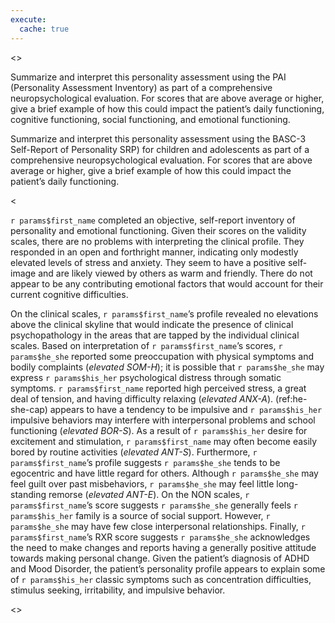 ```yaml
---
execute:
  cache: true
---
```


<<PROMPT>>

Summarize and interpret this personality assessment using the PAI (Personality Assessment Inventory) as part of a comprehensive neuropsychological evaluation. For scores that are above average or higher, give a brief example of how this could impact the patient's daily functioning, cognitive functioning, social functioning, and emotional functioning. 

Summarize and interpret this personality assessment using the BASC-3 Self-Report of Personality SRP) for children and adolescents as part of a comprehensive neuropsychological evaluation. For scores that are above average or higher, give a brief example of how this could impact the patient's daily functioning.

<<EXAMPLE>>

`r params$first_name` completed an objective, self-report inventory of personality and emotional functioning. Given their scores on the validity scales, there are no problems with interpreting the clinical profile. They responded in an open and forthright manner, indicating only modestly elevated levels of stress and anxiety. They seem to have a positive self-image and are likely viewed by others as warm and friendly. There do not appear to be any contributing emotional factors that would account for their current cognitive difficulties.

On the clinical scales, `r params$first_name`'s profile revealed no elevations above the clinical skyline that would indicate the presence of clinical psychopathology in the areas that are tapped by the individual clinical scales. Based on interpretation of `r params$first_name`'s scores, `r params$he_she` reported some preoccupation with physical symptoms and bodily complaints (_elevated SOM-H_); it is possible that `r params$he_she` may express `r params$his_her` psychological distress through somatic symptoms. `r params$first_name` reported high perceived stress, a great deal of tension, and having difficulty relaxing (_elevated ANX-A_). (ref:he-she-cap) appears to have a tendency to be impulsive and `r params$his_her` impulsive behaviors may interfere with interpersonal problems and school functioning (_elevated BOR-S_). As a result of `r params$his_her` desire for excitement and stimulation, `r params$first_name` may often become easily bored by routine activities (_elevated ANT-S_). Furthermore, `r params$first_name`'s profile suggests `r params$he_she` tends to be egocentric and have little regard for others. Although `r params$he_she` may feel guilt over past misbehaviors, `r params$he_she` may feel little long-standing remorse (_elevated ANT-E_). On the NON scales, `r params$first_name`'s score suggests `r params$he_she` generally feels `r params$his_her` family is a source of social support. However, `r params$he_she` may have few close interpersonal relationships. Finally, `r params$first_name`'s RXR score suggests `r params$he_she` acknowledges the need to make changes and reports having a generally positive attitude towards making personal change. Given the patient's diagnosis of ADHD and Mood Disorder, the patient's personality profile appears to explain some of `r params$his_her` classic symptoms such as concentration difficulties, stimulus seeking, irritability, and impulsive behavior.

<<START>>
